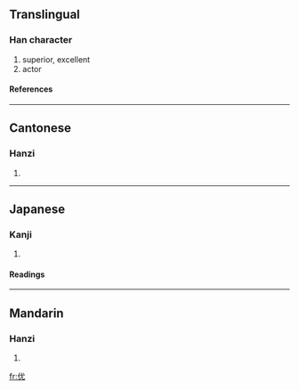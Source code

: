 {{see|優}}

==Translingual==
===Han character===
{{Han char|rad=人|as=04|sn=6|four=2321<sub>4</sub>|canj=人戈大山 (OIKU)}}
# superior, excellent
# actor
====References====
{{Han ref|kx=0096.121|dkj=00454|hdz=10120.020|uh=4F18|ud=20248|bh=C9AC|bd=51628}}
----
==Cantonese==
===Hanzi===
{{yue-hanzi|jyut=|y=yau1}}
# {{defn|Cantonese}}
----
==Japanese==
===Kanji===
{{ja-kanji|grade=|rs=人04}}
# {{defn|Japanese}}
====Readings====
{{ja-readings|on=[[ゆう]] (yū), [[う]] (u)|kun=}}
----
==Mandarin==
===Hanzi===
{{cmn-hanzi|tra=優|pin=[[yōu]] (you1)|wg=yu<sup>1</sup>}}
# {{defn|Mandarin}}

[[fr:优]]